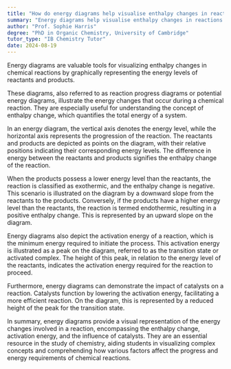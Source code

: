 ```yaml
---
title: "How do energy diagrams help visualise enthalpy changes in reactions?"
summary: "Energy diagrams help visualise enthalpy changes in reactions by graphically representing the energy levels of reactants and products."
author: "Prof. Sophie Harris"
degree: "PhD in Organic Chemistry, University of Cambridge"
tutor_type: "IB Chemistry Tutor"
date: 2024-08-19
---
```


Energy diagrams are valuable tools for visualizing enthalpy changes in chemical reactions by graphically representing the energy levels of reactants and products.

These diagrams, also referred to as reaction progress diagrams or potential energy diagrams, illustrate the energy changes that occur during a chemical reaction. They are especially useful for understanding the concept of enthalpy change, which quantifies the total energy of a system.

In an energy diagram, the vertical axis denotes the energy level, while the horizontal axis represents the progression of the reaction. The reactants and products are depicted as points on the diagram, with their relative positions indicating their corresponding energy levels. The difference in energy between the reactants and products signifies the enthalpy change of the reaction.

When the products possess a lower energy level than the reactants, the reaction is classified as exothermic, and the enthalpy change is negative. This scenario is illustrated on the diagram by a downward slope from the reactants to the products. Conversely, if the products have a higher energy level than the reactants, the reaction is termed endothermic, resulting in a positive enthalpy change. This is represented by an upward slope on the diagram.

Energy diagrams also depict the activation energy of a reaction, which is the minimum energy required to initiate the process. This activation energy is illustrated as a peak on the diagram, referred to as the transition state or activated complex. The height of this peak, in relation to the energy level of the reactants, indicates the activation energy required for the reaction to proceed.

Furthermore, energy diagrams can demonstrate the impact of catalysts on a reaction. Catalysts function by lowering the activation energy, facilitating a more efficient reaction. On the diagram, this is represented by a reduced height of the peak for the transition state.

In summary, energy diagrams provide a visual representation of the energy changes involved in a reaction, encompassing the enthalpy change, activation energy, and the influence of catalysts. They are an essential resource in the study of chemistry, aiding students in visualizing complex concepts and comprehending how various factors affect the progress and energy requirements of chemical reactions.
    